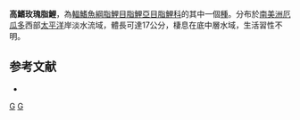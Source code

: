 {{Speciesbox 
| taxon = Rhoadsia altipinna
| status = NE
| status_system = IUCN3.1
| authority =  [[Fowler|Fowler]], 1911
| synonyms = 
}}
'''高鰭玫瑰脂鯉'''，為[[輻鰭魚綱|輻鰭魚綱]][[脂鯉目|脂鯉目]][[脂鯉亞目|脂鯉亞目]][[脂鯉科|脂鯉科]]的其中一個[[種|種]]。分布於[[南美洲|南美洲]][[厄瓜多|厄瓜多]]西部[[太平洋|太平洋]]岸淡水流域，體長可達17公分，棲息在底中層水域，生活習性不明。

==参考文献==
{{refbegin}}
*{{FishBase_species|genus=Rhoadsia|species=altipinna|year=2014|month=1}}
{{refend}}

{{Taxonbar|from=Q6420833}}

[[Category:玫瑰脂鯉屬|G]]
[[Category:1911年描述的鱼类|G]]


{{魚類小作品}}